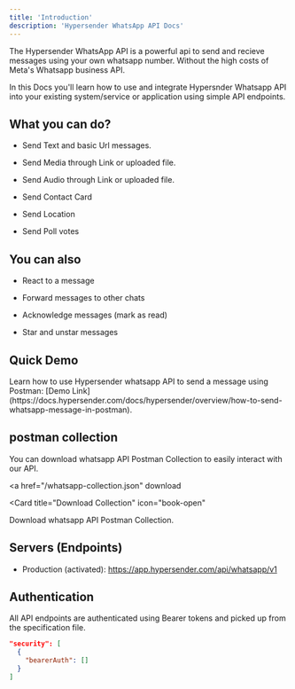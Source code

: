 ```yaml
---
title: 'Introduction'
description: 'Hypersender WhatsApp API Docs'
---
```


The Hypersender WhatsApp API is a powerful api to send and recieve messages using your own whatsapp number. Without the high costs of Meta's Whatsapp business API.

In this Docs you'll learn how to use and integrate Hypersnder Whatsapp API into your existing system/service or application using simple API endpoints.

## What you can do?

* Send Text and basic Url messages.

* Send Media through Link or uploaded file.

* Send Audio through Link or uploaded file.

* Send Contact Card

* Send Location

* Send Poll votes

## You can also

* React to a message

* Forward messages to other chats

* Acknowledge messages (mark as read)

* Star and unstar messages

## Quick Demo

<Tip>
Learn how to use Hypersender whatsapp API to send a message using Postman: [Demo Link](https://docs.hypersender.com/docs/hypersender/overview/how-to-send-whatsapp-message-in-postman).
</Tip>

## postman collection
You can download whatsapp API Postman Collection to easily interact with our API.

<a
  href="/whatsapp-collection.json"
  download
>
<Card
title="Download Collection"
icon="book-open"
>
  Download whatsapp API Postman Collection.
</Card>
</a>

## Servers (Endpoints)

* Production (activated): https://app.hypersender.com/api/whatsapp/v1

## Authentication

All API endpoints are authenticated using Bearer tokens and picked up from the specification file.

```json
"security": [
  {
    "bearerAuth": []
  }
]
```
